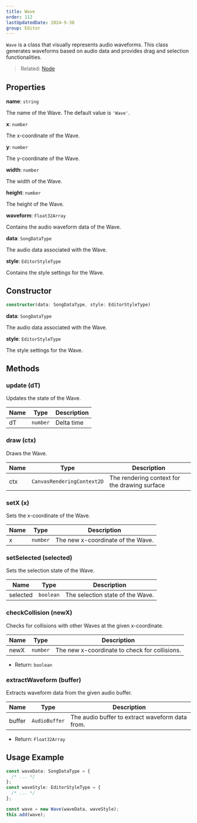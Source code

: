 ```yaml
---
title: Wave
order: 112
lastUpdatedDate: 2024-9-30
group: Editor
---
```


`Wave` is a class that visually represents audio waveforms.
This class generates waveforms based on audio data and provides drag and selection functionalities.

> Related: [Node](/docs/renderer/node)

## Properties

**name**: `string`

The name of the Wave. The default value is `'Wave'`.

**x**: `number`

The x-coordinate of the Wave.

**y**: `number`

The y-coordinate of the Wave.

**width**: `number`

The width of the Wave.

**height**: `number`

The height of the Wave.

**waveform**: `Float32Array`

Contains the audio waveform data of the Wave.

**data**: `SongDataType`

The audio data associated with the Wave.

**style**: `EditorStyleType`

Contains the style settings for the Wave.

## Constructor

```typescript
constructor(data: SongDataType, style: EditorStyleType)
```

**data**: `SongDataType`

The audio data associated with the Wave.

**style**: `EditorStyleType`

The style settings for the Wave.

## Methods

### update (dT)

Updates the state of the Wave.

| Name | Type     | Description |
| ---- | -------- | ----------- |
| dT   | `number` | Delta time  |

### draw (ctx)

Draws the Wave.

| Name | Type                       | Description                                   |
| ---- | -------------------------- | --------------------------------------------- |
| ctx  | `CanvasRenderingContext2D` | The rendering context for the drawing surface |

### setX (x)

Sets the x-coordinate of the Wave.

| Name | Type     | Description                       |
| ---- | -------- | --------------------------------- |
| x    | `number` | The new x-coordinate of the Wave. |

### setSelected (selected)

Sets the selection state of the Wave.

| Name     | Type      | Description                      |
| -------- | --------- | -------------------------------- |
| selected | `boolean` | The selection state of the Wave. |

### checkCollision (newX)

Checks for collisions with other Waves at the given x-coordinate.

| Name | Type     | Description                                   |
| ---- | -------- | --------------------------------------------- |
| newX | `number` | The new x-coordinate to check for collisions. |

- Return: `boolean`

### extractWaveform (buffer)

Extracts waveform data from the given audio buffer.

| Name   | Type          | Description                                     |
| ------ | ------------- | ----------------------------------------------- |
| buffer | `AudioBuffer` | The audio buffer to extract waveform data from. |

- Return: `Float32Array`

## Usage Example

```typescript
const waveData: SongDataType = {
  /* ... */
};
const waveStyle: EditorStyleType = {
  /* ... */
};

const wave = new Wave(waveData, waveStyle);
this.add(wave);
```
